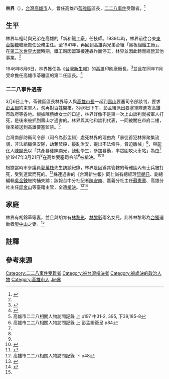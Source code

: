 {{Infobox Biography
| subject_name   = 林界 
| image_name     = Lin Jie.jpg
| image_size     = 250px
| image_caption  = 林界
| date_of_birth  = 1910年3月14日
| place_of_birth = {{TWN-JPN}}[[臺南廳|臺南廳]][[打狗支廳|打狗支廳]]
| date_of_death  = 1947年3月21日
| place_of_death = {{TWN}}[[高雄市|高雄市]]高雄要塞司令部<br/>（[[二二八事件|二二八事件]]受難者）
| occupation     = 高雄市[[苓雅區|苓雅區]]區長
}}
{{Min-nan
| img       = <!-- [[圖檔名|大小]] -->
| caption   = <!-- 圖片檔案之解釋 -->
| choan-han = 林界
| choan-lo  = Lîm Kài
}}
'''林界'''（{{bd|1910年|3月14日|1947年|3月21日|catIdx=Lin林}}）{{NoteTag|死亡日期按舊新聞及相關文獻為3月21日，但《新台灣新聞周刊》稱戶政記載為3月23日}}，[[台灣|台灣]][[高雄市|高雄市]]人，曾任高雄市[[苓雅區|苓雅區]]區長，[[二二八事件|二二八事件]]受難者。<ref name="ntn">{{cite journal|url=http://www.newtaiwan.com.tw/bulletinview.jsp?bulletinid=6712|title=林界英年殞落二二八　廖中山見不到老丈人|journal=新台灣新聞周刊|date=2000-10-18|author=莊金國|volume=238|deadurl=yes|archiveurl=https://web.archive.org/web/20170319051104/http://www.newtaiwan.com.tw/bulletinview.jsp?bulletinid=6712|archivedate=2017-03-19}}</ref>

==生平==
林界年輕時與兄弟在高雄的「新和鐵工廠」任技師。1939年時，林界前往台東[[東台製糖|東台製糖]]糖廠擔任公務主任。至1941年，再回到高雄與兄弟合組「黑板組鐵工廠」。在[[第二次世界大戰|第二次世界大戰]]時期，鐵工廠因盟軍接連轟炸而停工，林界並因此轉而經營其他事業。<ref name="ntn"/>

1946年8月6日，林界獲任為《[[台灣新生報|台灣新生報]]》的高雄印刷廠廠長。<ref name="ntn1">{{cite web|url=http://www.twcenter.org.tw/d01/d01_02/08_1.htm|title=林界（1910－1947）|publisher=吳三連台灣史料基金會|accessdate=2011-01-21|deadurl=yes|archiveurl=https://web.archive.org/web/20100304004210/http://www.twcenter.org.tw/d01/d01_02/08_1.htm|archivedate=2010-03-04}}</ref>並且在同年11月受命擔任高雄市苓雅區的第二任區長。<ref>{{cite web|url=http://lingya.kcg.gov.tw/preview_talk.php|title=苓雅區歷任區長及里長聯誼會主席|publisher=高雄市苓雅區公所|accessdate=2011-01-21|deadurl=yes|archiveurl=https://web.archive.org/web/20110115070008/http://lingya.kcg.gov.tw/preview_talk.php|archivedate=2011年1月15日|df=}}</ref>

===二二八事件遇害===
{{Main|高雄大屠殺}}
3月6日上午，苓雅區區長林界等人與[[高雄市長|高雄市長]]一起到[[壽山_(高雄市)|壽山]]要塞司令部談判，要求[[彭孟緝|彭孟緝]]約束軍人，勿再對百姓開槍。3月6日下午，彭孟緝派出要塞軍隊進攻高雄市政府等各地。根據陳蔡嬌女士的口述，林界好像不是第一次上山談判就被軍人打死，是後來被抓到壽山才遇害的。林界與其他和談判代表，一同被關在市府二樓，後來被送到高雄要塞監禁。<ref>高雄市二二八相關人物訪問記錄 上 p197 中31-2, 395, 下39,185-8</ref>

台灣南部防衛司令部（司令為彭孟緝）處死林界的理由為「暴徒首犯林界聚集流氓，非法組織保安隊，劫奪焚殺，擾亂治安，提出不法條件，脅迫繳械」<ref name="lin">高雄市二二八相關人物訪問記錄 上 彭孟緝簽呈 p84 </ref>，與[[彰化縣|彰化]]人[[陳顯光|陳顯光]]以「共產暴徒陳顯光，鼓動學生，參加暴動，率眾圍攻火車站」為由<ref name="lin"/>於1947年3月21日<ref name="tnn"/>在高雄要塞司令部<ref name="ntn1"/>被槍決。<ref name="tnn">{{cite news|url=http://139.175.13.20/kmh/228web/info/228news/228news_18.htm|publisher=台灣新生報|title=暴徒林界等，就地槍決|date=1947-03-24}}{{dead link|date=2018年3月 |bot=InternetArchiveBot |fix-attempted=yes }}</ref><ref>{{cite web|url=http://228renewal.culture.gov.tw/history.html|publisher=台北市文化局台北二二八紀念館|title=文史腳本 (草案)|accessdate=2011-01-21}}{{dead link|date=2018年3月 |bot=InternetArchiveBot |fix-attempted=yes }}</ref>

根據當時市參議員[[郭萬枝|郭萬枝]]先生訪談紀錄，林界是因爲其管轄的苓雅區內有士兵被打死，受到連累而死的。<ref>高雄市二二八相關人物訪問記錄 下 p48 </ref>株連遇害的《台灣新生報》同仁尚有總經理[[阮朝日|阮朝日]]、副總編輯[[吳金鍊|吳金鍊]]被拘捕失踪；該報台中分社記者[[陳安南|陳安南]]、嘉義分社主任[[蘇憲章|蘇憲章]]、高雄分社主任[[邱金山|邱金山]]等臺籍主管，全遭[[槍決|槍決]]。<ref>{{cite journal |author=李禎祥|title=〈稿費資助政治犯 童常主編被槍決〉|journal=《[[新台灣新聞週刊|新台灣新聞週刊]]》|issue=第614期|date=2007-12-26|publisher=本土文化事業有限公司|location=台灣|language=zh-tw}}</ref><ref name="戴獨行">{{cite book |author=戴獨行|title=《白色角落》|chapter=〈六、七零年代政治殺戒大觀〉|date=1998|publisher=人間出版社|location=台灣|language=zh-tw|isbn=9578660537}}</ref>

==家庭==
林界有胡錦華等妻，並且與胡育有[[林黎影|林黎影]]、[[林黎彩|林黎彩]]兩名女兒。此外林黎彩為[[台獨|台獨]]運動者[[廖中山|廖中山]]之妻。<ref name="ntn1"/>

== 註釋 ==
{{NoteFoot}}

==參考來源==
{{Reflist}}

{{start box}}
{{s-gov}}
{{s-before|[[陳冠雄|陳冠雄]]}}
{{s-title|[[苓雅區|苓雅區]]區長|1946年11月-1948年3月}}
{{s-after|[[葉瑞海|葉瑞海]]}}
{{end box}}

{{DEFAULTSORT:Lin林}}
[[Category:二二八事件受難者|Category:二二八事件受難者]]
[[Category:被台灣槍決者|Category:被台灣槍決者]]
[[Category:被處決的政治人物|Category:被處決的政治人物]]
[[Category:高雄市人|Category:高雄市人]]
[[Category:林姓|Jie界]]